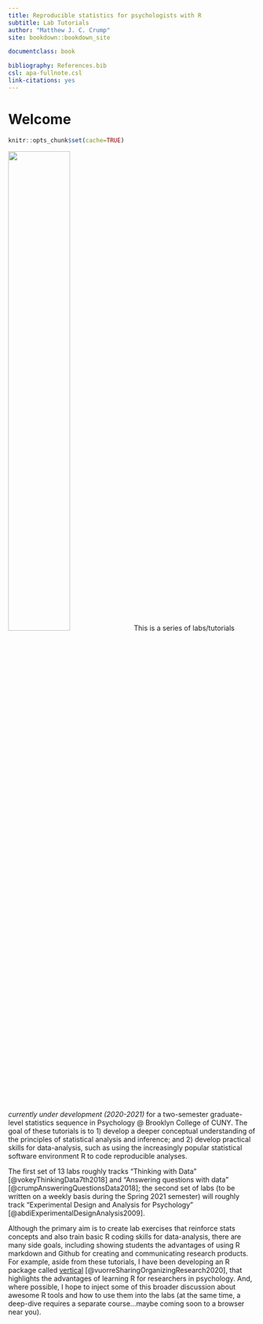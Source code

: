 ```yaml
--- 
title: Reproducible statistics for psychologists with R
subtitle: Lab Tutorials
author: "Matthew J. C. Crump"
site: bookdown::bookdown_site

documentclass: book

bibliography: References.bib
csl: apa-fullnote.csl
link-citations: yes
---
```


# Welcome {-}

```r
knitr::opts_chunk$set(cache=TRUE)
```

<img class="cover" src="imgs/cover.png" width="50%"/> This is a series of labs/tutorials *currently under development (2020-2021)* for a two-semester graduate-level statistics sequence in Psychology @ Brooklyn College of CUNY. The goal of these tutorials is to 1) develop a deeper conceptual understanding of the principles of statistical analysis and inference; and 2) develop practical skills for data-analysis, such as using the increasingly popular statistical software environment R to code reproducible analyses.

The first set of 13 labs roughly tracks "Thinking with Data" [@vokeyThinkingData7th2018] and "Answering questions with data" [@crumpAnsweringQuestionsData2018]; the second set of labs (to be written on a weekly basis during the Spring 2021 semester) will roughly track "Experimental Design and Analysis for Psychology" [@abdiExperimentalDesignAnalysis2009]. 

Although the primary aim is to create lab exercises that reinforce stats concepts and also train basic R coding skills for data-analysis, there are many side goals, including showing students the advantages of using R markdown and Github for creating and communicating research products. For example, aside from these tutorials, I have been developing an R package called [vertical](https://crumplab.github.io/vertical/) [@vuorreSharingOrganizingResearch2020], that highlights the advantages of learning R for researchers in psychology. And, where possible, I hope to inject some of this broader discussion about awesome R tools and how to use them into the labs (at the same time, a deep-dive requires a separate course...maybe coming soon to a browser near you).
